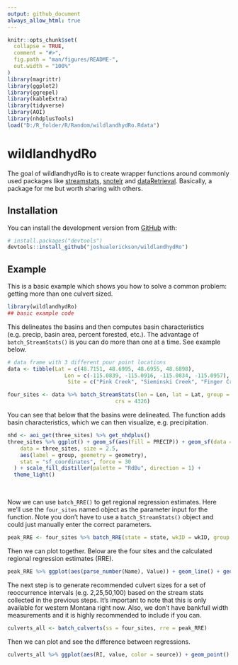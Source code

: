 ```yaml
---
output: github_document
always_allow_html: true
---
```


<!-- README.md is generated from README.Rmd. Please edit that file -->

```r
knitr::opts_chunk$set(
  collapse = TRUE,
  comment = "#>",
  fig.path = "man/figures/README-",
  out.width = "100%"
)
library(magrittr)
library(ggplot2)
library(ggrepel)
library(kableExtra)
library(tidyverse)
library(AOI)
library(nhdplusTools)
load("D:/R_folder/R/Random/wildlandhydRo.Rdata")
```

# wildlandhydRo

<!-- badges: start -->
<!-- badges: end -->

The goal of wildlandhydRo is to create wrapper functions around commonly used packages like [streamstats](https://github.com/markwh/streamstats), [snotelr](https://github.com/bluegreen-labs/snotelr) and [dataRetrieval](https://github.com/USGS-R/dataRetrieval). Basically, a package for me but worth sharing with others.

## Installation

You can install the development version from [GitHub](https://github.com/) with:

``` r
# install.packages("devtools")
devtools::install_github("joshualerickson/wildlandhydRo")
```
## Example

This is a basic example which shows you how to solve a common problem: getting more than one culvert sized.

```r
library(wildlandhydRo)
## basic example code
```

This delineates the basins and then computes basin characteristics (e.g. precip, basin area, percent forested, etc.). The advantage of `batch_StreamStats()` is you can do more than one at a time. See example below.
```r
# data frame with 3 different pour point locations
data <- tibble(Lat = c(48.7151, 48.6995, 48.6955, 48.6898),
                  Lon = c(-115.0839, -115.0916, -115.0834, -115.0957),
                   Site = c("Pink Creek", "Sieminski Creek", "Finger Creek", "Lydia Creek"))

four_sites <- data %>% batch_StreamStats(lon = Lon, lat = Lat, group = Site,
                                  crs = 4326)
```

You can see that below that the basins were delineated. The function adds basin characteristics, which we can then visualize, e.g. precipitation.  

```r

nhd <- aoi_get(three_sites) %>% get_nhdplus()
three_sites %>% ggplot() + geom_sf(aes(fill = PRECIP)) + geom_sf(data = nhd, alpha = 0.5, col = "blue") + ggrepel::geom_label_repel(
    data = three_sites, size = 2.5,
    aes(label = group, geometry = geometry),
    stat = "sf_coordinates", force = 30
  ) + scale_fill_distiller(palette = "RdBu", direction = 1) + 
  theme_light()

```
<br>

Now we can use `batch_RRE()` to get regional regression estimates. Here we'll use the `four_sites` named object as the parameter input for the function. Note you don't have to use a `batch_StreamStats()` object and could just manually enter the correct parameters. 

```r
peak_RRE <- four_sites %>% batch_RRE(state = state, wkID = wkID, group = group)
```


Then we can plot together. Below are the four sites and the calculated regional regression estimates (RRE). 

```r
peak_RRE %>% ggplot(aes(parse_number(Name), Value)) + geom_line() + geom_point() + facet_wrap(~group, nrow = 1)
```

The next step is to generate recommended culvert sizes for a set of reoccurrence intervals (e.g. 2,25,50,100) based on the stream stats collected in the previous steps. It's important to note that this is only available for western Montana right now. Also, we don't have bankfull width measurements and it is highly recommended to include if you can. 

```r
culverts_all <- batch_culverts(ss = four_sites, rre = peak_RRE)
```

Then we can plot and see the difference between regressions.

```r
culverts_all %>% ggplot(aes(RI, value, color = source)) + geom_point() + geom_line() + geom_text_repel(data = culverts_all %>% group_by(group) %>% filter(RI == 100),aes(label = Size), force = 50) + facet_grid(group~Method)
```





